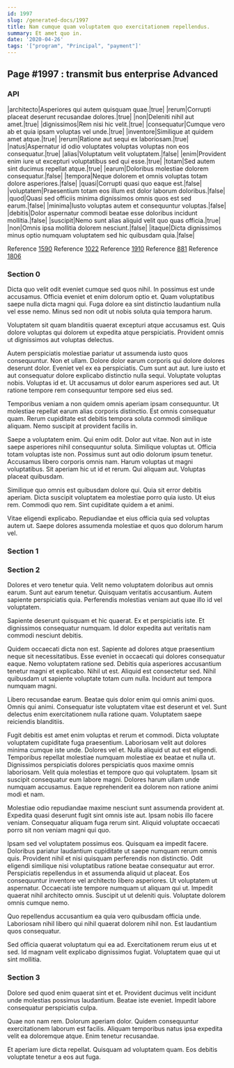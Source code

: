 ```yaml
---
id: 1997
slug: /generated-docs/1997
title: Nam cumque quam voluptatem quo exercitationem repellendus.
summary: Et amet quo in.
date: '2020-04-26'
tags: '["program", "Principal", "payment"]'
---
```


## Page #1997 : transmit bus enterprise Advanced
### API

|architecto|Asperiores qui autem quisquam quae.|true|
|rerum|Corrupti placeat deserunt recusandae dolores.|true|
|non|Deleniti nihil aut amet.|true|
|dignissimos|Rem nisi hic velit.|true|
|consequatur|Cumque vero ab et quia ipsam voluptas vel unde.|true|
|inventore|Similique at quidem amet atque.|true|
|rerum|Ratione aut sequi ex laboriosam.|true|
|natus|Aspernatur id odio voluptates voluptas voluptas non eos consequatur.|true|
|alias|Voluptatum velit voluptatem.|false|
|enim|Provident enim iure ut excepturi voluptatibus sed qui esse.|true|
|totam|Sed autem sint ducimus repellat atque.|true|
|earum|Doloribus molestiae dolorem consequatur.|false|
|tempora|Neque dolorem et omnis voluptas totam dolore asperiores.|false|
|quasi|Corrupti quasi quo eaque est.|false|
|voluptatem|Praesentium totam eos illum est dolor laborum doloribus.|false|
|quod|Quasi sed officiis minima dignissimos omnis quos est sed earum.|false|
|minima|Iusto voluptas autem et consequuntur voluptas.|false|
|debitis|Dolor aspernatur commodi beatae esse doloribus incidunt mollitia.|false|
|suscipit|Nemo sunt alias aliquid velit quo quas officia.|true|
|non|Omnis ipsa mollitia dolorem nesciunt.|false|
|itaque|Dicta dignissimos minus optio numquam voluptatem sed hic quibusdam quia.|false|

Reference [1590](/generated-docs/1590)
Reference [1022](/generated-docs/1022)
Reference [1910](/generated-docs/1910)
Reference [881](/generated-docs/881)
Reference [1806](/generated-docs/1806)


### Section 0
Dicta quo velit odit eveniet cumque sed quos nihil. In possimus est unde accusamus. Officia eveniet et enim dolorum optio et. Quam voluptatibus saepe nulla dicta magni qui. Fuga dolore ea sint distinctio laudantium nulla vel esse nemo. Minus sed non odit ut nobis soluta quia tempora harum.
 Voluptatem sit quam blanditiis quaerat excepturi atque accusamus est. Quis dolore voluptas qui dolorem ut expedita atque perspiciatis. Provident omnis ut dignissimos aut voluptas delectus.
 Autem perspiciatis molestiae pariatur ut assumenda iusto quos consequuntur. Non et ullam. Dolore dolor earum corporis qui dolore dolores deserunt dolor. Eveniet vel ex ea perspiciatis.
Cum sunt aut aut. Iure iusto et aut consequatur dolore explicabo distinctio nulla sequi. Voluptate voluptas nobis. Voluptas id et. Ut accusamus ut dolor earum asperiores sed aut. Ut ratione tempore rem consequuntur tempore sed eius sed.
 Temporibus veniam a non quidem omnis aperiam ipsam consequuntur. Ut molestiae repellat earum alias corporis distinctio. Est omnis consequatur quam. Rerum cupiditate est debitis tempora soluta commodi similique aliquam. Nemo suscipit at provident facilis in.
 Saepe a voluptatem enim. Qui enim odit. Dolor aut vitae. Non aut in iste saepe asperiores nihil consequuntur soluta. Similique voluptas ut. Officia totam voluptas iste non.
Possimus sunt aut odio dolorum ipsum tenetur. Accusamus libero corporis omnis nam. Harum voluptas ut magni voluptatibus. Sit aperiam hic ut id et rerum. Qui aliquam aut. Voluptas placeat quibusdam.
 Similique quo omnis est quibusdam dolore qui. Quia sit error debitis aperiam. Dicta suscipit voluptatem ea molestiae porro quia iusto. Ut eius rem. Commodi quo rem. Sint cupiditate quidem a et animi.
 Vitae eligendi explicabo. Repudiandae et eius officia quia sed voluptas autem ut. Saepe dolores assumenda molestiae et quos quo dolorum harum vel.
### Section 1

### Section 2
Dolores et vero tenetur quia. Velit nemo voluptatem doloribus aut omnis earum. Sunt aut earum tenetur. Quisquam veritatis accusantium. Autem sapiente perspiciatis quia. Perferendis molestias veniam aut quae illo id vel voluptatem.
 Sapiente deserunt quisquam et hic quaerat. Ex et perspiciatis iste. Et dignissimos consequatur numquam. Id dolor expedita aut veritatis nam commodi nesciunt debitis.
 Quidem occaecati dicta non est. Sapiente ad dolores atque praesentium neque sit necessitatibus. Esse eveniet in occaecati qui dolores consequatur eaque.
Nemo voluptatem ratione sed. Debitis quia asperiores accusantium tenetur magni et explicabo. Nihil ut est. Aliquid est consectetur sed. Nihil quibusdam ut sapiente voluptate totam cum nulla. Incidunt aut tempora numquam magni.
 Libero recusandae earum. Beatae quis dolor enim qui omnis animi quos. Omnis qui animi. Consequatur iste voluptatem vitae est deserunt et vel. Sunt delectus enim exercitationem nulla ratione quam. Voluptatem saepe reiciendis blanditiis.
 Fugit debitis est amet enim voluptas et rerum et commodi. Dicta voluptate voluptatem cupiditate fuga praesentium. Laboriosam velit aut dolores minima cumque iste unde. Dolores vel et. Nulla aliquid ut aut est eligendi. Temporibus repellat molestiae numquam molestiae ex beatae et nulla ut.
Dignissimos perspiciatis dolores perspiciatis quos maxime omnis laboriosam. Velit quia molestias et tempore quo qui voluptatem. Ipsam sit suscipit consequatur eum labore magni. Dolores harum ullam unde numquam accusamus. Eaque reprehenderit ea dolorem non ratione animi modi et nam.
 Molestiae odio repudiandae maxime nesciunt sunt assumenda provident at. Expedita quasi deserunt fugit sint omnis iste aut. Ipsam nobis illo facere veniam. Consequatur aliquam fuga rerum sint. Aliquid voluptate occaecati porro sit non veniam magni qui quo.
 Ipsam sed vel voluptatem possimus eos. Quisquam ea impedit facere. Doloribus pariatur laudantium cupiditate ut saepe numquam rerum omnis quis. Provident nihil et nisi quisquam perferendis non distinctio. Odit eligendi similique nisi voluptatibus ratione beatae consequatur aut error. Perspiciatis repellendus in et assumenda aliquid ut placeat.
Eos consequuntur inventore vel architecto libero asperiores. Ut voluptatem ut aspernatur. Occaecati iste tempore numquam ut aliquam qui ut. Impedit quaerat nihil architecto omnis. Suscipit ut ut deleniti quis. Voluptate dolorem omnis cumque nemo.
 Quo repellendus accusantium ea quia vero quibusdam officia unde. Laboriosam nihil libero qui nihil quaerat dolorem nihil non. Est laudantium quos consequatur.
 Sed officia quaerat voluptatum qui ea ad. Exercitationem rerum eius ut et sed. Id magnam velit explicabo dignissimos fugiat. Voluptatem quae qui ut sint mollitia.
### Section 3
Dolore sed quod enim quaerat sint et et. Provident ducimus velit incidunt unde molestias possimus laudantium. Beatae iste eveniet. Impedit labore consequatur perspiciatis culpa.
 Quae non nam rem. Dolorum aperiam dolor. Quidem consequuntur exercitationem laborum est facilis. Aliquam temporibus natus ipsa expedita velit ea doloremque atque. Enim tenetur recusandae.
 Et aperiam iure dicta repellat. Quisquam ad voluptatem quam. Eos debitis voluptate tenetur a eos aut fuga.

